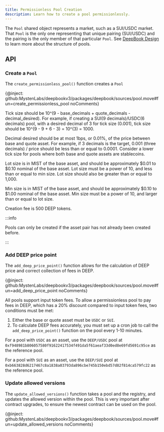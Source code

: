```yaml
---
title: Permissionless Pool Creation
description: Learn how to create a pool permissionlessly.
---
```


The `Pool` shared object represents a market, such as a SUI/USDC market. That `Pool` is the only one representing that unique pairing (SUI/USDC) and the pairing is the only member of that particular `Pool`. See [DeepBook Design](./design.mdx#pool) to learn more about the structure of pools.

## API

### Create a `Pool`

The `create_permissionless_pool()` function creates a `Pool`

{@inject: github:MystenLabs/deepbookv3/packages/deepbook/sources/pool.move#fun=create_permissionless_pool noComments}

Tick size should be 10^(9 - base_decimals + quote_decimals - decimal_desired). For example, if creating a SUI(9 decimals)/USDC(6 decimals) pool, with a desired decimal of 3 for tick size (0.001), tick size should be 10^(9 - 9 + 6 - 3) = 10^(3) = 1000.

Decimal desired should be at most 1bps, or 0.01%, of the price between base and quote asset. For example, if 3 decimals is the target, 0.001 (three decimals) / price should be less than or equal to 0.0001. Consider a lower tick size for pools where both base and quote assets are stablecoins.

Lot size is in MIST of the base asset, and should be approximately &dollar;0.01 to &dollar;0.10 nominal of the base asset. Lot size must be a power of 10, and less than or equal to min size. Lot size should also be greater than or equal to 1,000.

Min size is in MIST of the base asset, and should be approximately &dollar;0.10 to &dollar;1.00 nominal of the base asset. Min size must be a power of 10, and larger than or equal to lot size.

Creation fee is 500 DEEP tokens.

:::info

Pools can only be created if the asset pair has not already been created before.

:::

### Add DEEP price point

The `add_deep_price_point()` function allows for the calculation of DEEP price and correct collection of fees in DEEP.

{@inject: github:MystenLabs/deepbookv3/packages/deepbook/sources/pool.move#fun=add_deep_price_point noComments}

All pools support input token fees. To allow a permissionless pool to pay fees in DEEP, which has a 20% discount compared to input token fees, two conditions must be met:

1. Either the base or quote asset must be `USDC` or `SUI`.
2. To calculate DEEP fees accurately, you must set up a cron job to call the `add_deep_price_point()` function on the pool every 1-10 minutes.

For a pool with `USDC` as an asset, use the `DEEP/USDC` pool at `0xf948981b806057580f91622417534f491da5f61aeaf33d0ed8e69fd5691c95ce` as the reference pool.

For a pool with `SUI` as an asset, use the `DEEP/SUI` pool at `0xb663828d6217467c8a1838a03793da896cbe745b150ebd57d82f814ca579fc22` as the reference pool.

### Update allowed versions

The `update_allowed_versions()` function takes a pool and the registry, and updates the allowed version within the pool.
This is very important after contract upgrades, to ensure the newest contract can be used on the pool.

{@inject: github:MystenLabs/deepbookv3/packages/deepbook/sources/pool.move#fun=update_allowed_versions noComments}
